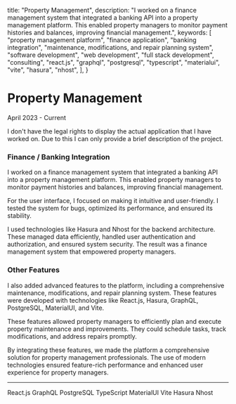 
  title: "Property Management",
  description:
    "I worked on a finance management system that integrated a banking API into a property management platform. This enabled property managers to monitor payment histories and balances, improving financial management.",
  keywords: [
    "property management platform",
    "finance application",
    "banking integration",
    "maintenance, modifications, and repair planning system",
    "software development",
    "web development",
    "full stack development",
    "consulting",
    "react.js",
    "graphql",
    "postgresql",
    "typescript",
    "materialui",
    "vite",
    "hasura",
    "nhost",
  ],
}

<BackButton />

# Property Management

<p className="text-sm text-muted-foreground">April 2023 - Current</p>

<div className="rounded-md border border-l-4 border-l-orange-400 p-4 font-semibold">
  I don't have the legal rights to display the actual application that I have
  worked on. Due to this I can only provide a brief description of the project.
</div>

### Finance / Banking Integration

I worked on a finance management system that integrated a banking API into a property management platform. This enabled property managers to monitor payment histories and balances, improving financial management.

For the user interface, I focused on making it intuitive and user-friendly. I tested the system for bugs, optimized its performance, and ensured its stability.

I used technologies like Hasura and Nhost for the backend architecture. These managed data efficiently, handled user authentication and authorization, and ensured system security. The result was a finance management system that empowered property managers.

### Other Features

I also added advanced features to the platform, including a comprehensive maintenance, modifications, and repair planning system. These features were developed with technologies like React.js, Hasura, GraphQL, PostgreSQL, MaterialUI, and Vite.

These features allowed property managers to efficiently plan and execute property maintenance and improvements. They could schedule tasks, track modifications, and address repairs promptly.

By integrating these features, we made the platform a comprehensive solution for property management professionals. The use of modern technologies ensured feature-rich performance and enhanced user experience for property managers.

---

<Badge variant="outline">React.js</Badge>
<Badge variant="outline">GraphQL</Badge>
<Badge variant="outline">PostgreSQL</Badge>
<Badge variant="outline">TypeScript</Badge>
<Badge variant="outline">MaterialUI</Badge>
<Badge variant="outline">Vite</Badge>
<Badge variant="outline">Hasura</Badge>
<Badge variant="outline">Nhost</Badge>
